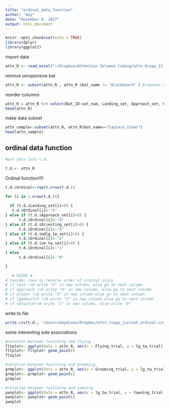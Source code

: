 ```yaml
---
title: "ordinal_data_function"
author: "may"
date: "December 8, 2017"
output: html_document
---
```



```r
knitr::opts_chunk$set(echo = TRUE)
library(dplyr)
library(ggplot2)
```
import data
```r
attn_R <- read_excel("~/Dropbox/Attention Solomon Coding/attn_Rcopy_12.7.17_justset.xlsx")
```

remove unrsponsive bat
```r
attn_R <- subset(attn_R , attn_R $bat_name != "Blackbeard" ) #removes unresponsive bat
```
reorder columns
```r
attn_R = attn_R %>% select(Bat_ID:set_num, Landing_set, Approach_set, Orienting_set, all_tw_set, mdlg_tw_set, lg_tw_set, md_tw__set, sm_tw_set, Flying_set, Grooming_set, Yawning_set)
head(attn_R)
```

make data subset
```r
attn_sample<-subset(attn_R, attn_R$bat_name=="Captain_Isaac")
head(attn_sample)
```

## ordinal data function


```r
#put data into t.d.

t.d.<- attn_R

```

Ordinal function!!!!

```r
t.d.$Ordinal<-rep(0,nrow(t.d.))

for (i in 1:nrow(t.d.)){
      
  if (t.d.$Landing_set[i]>0) {
   t.d.$Ordinal[i]<-"5"
} else if (t.d.$Approach_set[i]>0) {
      t.d.$Ordinal[i]<-"4"
} else if (t.d.$Orienting_set[i]>0) {
      t.d.$Ordinal[i]<-"3"
} else if (t.d.$mdlg_tw_set[i]>0) {
      t.d.$Ordinal[i]<-"2"
} else if (t.d.$sm_tw_set[i]>0) {
      t.d.$Ordinal[i]<-"1"
} else 
      t.d.$Ordinal[i]<-"0"

}

   # GUIDE #   
# reorder rows in reverse order of ordinal scale
# if land !=0 write "5" in new column, else go to next column
# if approach !=0 write "4" in new column, else go to next column
# if orient !=0 write "3" in new column else go to next column
# if lgmdtwitch !=0 write "2" in new column else go to next column
# if smtwitch!=0 write "1" in new column, else write "0"


```

write to file
```r

write.csv(t.d., "/Users/maydixon/Dropbox/attn_rcopy_justset_ordinal.csv")

```
some interesting side associations
```r
#relation between twitching and flying 
fltplot<- ggplot(data = attn_R, aes(x = Flying_trial, y = lg_tw_trial))
fltplot<- fltplot+ geom_point()
fltplot

#relation between twitching and grooming 
grmplot<- ggplot(data = attn_R, aes(x = Grooming_trial, y = lg_tw_trial))
grmplot<- grmplot+ geom_point()
grmplot

#relation between twitching and yawning
ywnplot<- ggplot(data = attn_R, aes(x = lg_tw_trial, y = Yawning_trial))
ywnplot<- ywnplot+ geom_point()
ywnplot

```
